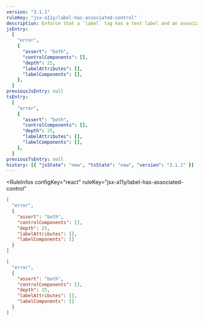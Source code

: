 ```yaml
---
version: "3.1.1"
ruleKey: "jsx-a11y/label-has-associated-control"
description: Enforce that a `label` tag has a text label and an associated control
jsEntry:
  [
    "error",
    {
      "assert": "both",
      "controlComponents": [],
      "depth": 25,
      "labelAttributes": [],
      "labelComponents": [],
    },
  ]
previousJsEntry: null
tsEntry:
  [
    "error",
    {
      "assert": "both",
      "controlComponents": [],
      "depth": 25,
      "labelAttributes": [],
      "labelComponents": [],
    },
  ]
previousTsEntry: null
history: [{ "jsState": "new", "tsState": "new", "version": "3.1.1" }]
---
```


<RuleInfos 
  configKey="react" 
  ruleKey="jsx-a11y/label-has-associated-control" 
>

```json
[
  "error",
  {
    "assert": "both",
    "controlComponents": [],
    "depth": 25,
    "labelAttributes": [],
    "labelComponents": []
  }
]
```

```json
[
  "error",
  {
    "assert": "both",
    "controlComponents": [],
    "depth": 25,
    "labelAttributes": [],
    "labelComponents": []
  }
]
```

</RuleInfos>
